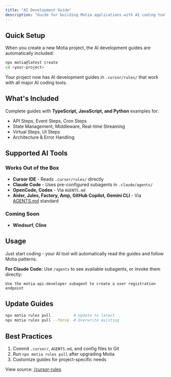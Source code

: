```yaml
---
title: "AI Development Guide"
description: "Guide for building Motia applications with AI coding tools"
---
```



## Quick Setup

When you create a new Motia project, the AI development guides are automatically included:

```bash
npx motia@latest create 
cd <your-project>
```

Your project now has AI development guides in `.cursor/rules/` that work with all major AI coding tools.

## What's Included

Complete guides with **TypeScript, JavaScript, and Python** examples for:
- API Steps, Event Steps, Cron Steps
- State Management, Middleware, Real-time Streaming
- Virtual Steps, UI Steps
- Architecture & Error Handling

## Supported AI Tools

### Works Out of the Box

- **Cursor IDE** - Reads `.cursor/rules/` directly
- **Claude Code** - Uses pre-configured subagents in `.claude/agents/`
- **OpenCode, Codex** - Via `AGENTS.md`
- **Aider, Jules, Factory, Amp, GitHub Copilot, Gemini CLI** - Via [AGENTS.md](https://agents.md/) standard

### Coming Soon

- **Windsurf, Cline**

## Usage

Just start coding - your AI tool will automatically read the guides and follow Motia patterns.

**For Claude Code:** Use `/agents` to see available subagents, or invoke them directly:
```
Use the motia-api-developer subagent to create a user registration endpoint
```

## Update Guides

```bash
npx motia rules pull          # Update to latest
npx motia rules pull --force  # Overwrite existing
```

## Best Practices

1. Commit `.cursor/`, `AGENTS.md`, and config files to Git
2. Run `npx motia rules pull` after upgrading Motia
3. Customize guides for project-specific needs

View source: [/cursor-rules](https://github.com/MotiaDev/motia/tree/main/packages/snap/src/cursor-rules/dot-files)
